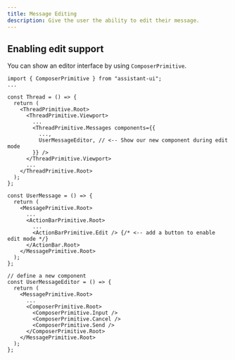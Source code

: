 ```yaml
---
title: Message Editing
description: Give the user the ability to edit their message.
---
```


## Enabling edit support

You can show an editor interface by using `ComposerPrimitive`.

```tsx {1,11,25,31-43}
import { ComposerPrimitive } from "assistant-ui";
...

const Thread = () => {
  return (
    <ThreadPrimitive.Root>
      <ThreadPrimitive.Viewport>
        ...
        <ThreadPrimitive.Messages components={{
          ...,
          UserMessageEditor, // <-- Show our new component during edit mode
        }} />
      </ThreadPrimitive.Viewport>
      ...
    </ThreadPrimitive.Root>
  );
};

const UserMessage = () => {
  return (
    <MessagePrimitive.Root>
      ...
      <ActionBarPrimitive.Root>
        ...
        <ActionBarPrimitive.Edit /> {/* <-- add a button to enable edit mode */}
      </ActionBar.Root>
    </MessagePrimitive.Root>
  );
};

// define a new component
const UserMessageEditor = () => {
  return (
    <MessagePrimitive.Root>
      ...
      <ComposerPrimitive.Root>
        <ComposerPrimitive.Input />
        <ComposerPrimitive.Cancel />
        <ComposerPrimitive.Send />
      </ComposerPrimitive.Root>
    </MessagePrimitive.Root>
  );
};
